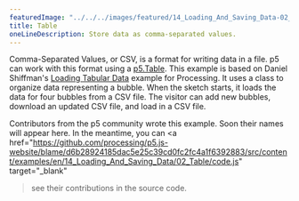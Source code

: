 ```yaml
---
featuredImage: "../../../images/featured/14_Loading_And_Saving_Data-02_Table-thumbnail.png"
title: Table
oneLineDescription: Store data as comma-separated values.
---
```


Comma-Separated Values, or CSV, is a format for writing
data in a file. p5 can work with this format using a
<a href="https://p5js.org/reference/#/p5.Table" target="_blank">p5.Table</a>.
This example is based on Daniel Shiffman's
<a href="https://processing.org/examples/loadsavetable.html" target="_blank">Loading Tabular Data</a>
example for Processing. It uses a class to organize data representing
a bubble. When the sketch starts, it loads the data for four bubbles
from a CSV file. The visitor can add new bubbles, download an updated
CSV file, and load in a CSV file.

Contributors from the p5 community wrote this example. Soon their names will 
appear here. In the meantime, you can 
<a 
href="https://github.com/processing/p5.js-website/blame/d6b28924185dac5e25c39cd0fc2fc4a1f6392883/src/content/examples/en/14_Loading_And_Saving_Data/02_Table/code.js" target="_blank"
>see their contributions in the source code</a>.
